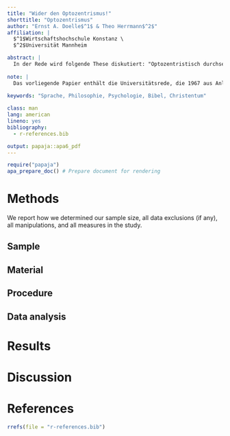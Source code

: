 ```yaml
---
title: "Wider den Optozentrismus!"
shorttitle: "Optozentrismus"
author: "Ernst A. Doelle$^1$ & Theo Herrmann$^2$"
affiliation: |
  $^1$Wirtschaftshochschule Konstanz \
  $^2$Universität Mannheim

abstract: |
  In der Rede wird folgende These diskutiert: "Optozentristisch durchseucht sind Philosophie und die Wissenschaft. Sprache verrät sie ebenso, wie sich ihre Tochter, die Psychologie, durch ihre Sprache verrät. Wir alle sprechen gänzlich unreflektiert von Einsicht, von Introspektion, von Betrachtungsweisen, von Nachbildern, von Beschaulichkeit, von Imagination." Die Konstruktion unseres Weltbildes durch das Wort "enthält in abschreckend modriger und fossilisierter Weise den uralten mediterranen Optozentrismus. Er herrscht über uns wie ein uralter böser Dämon." Der Verfasser zeigt, daß diese Weltsicht nicht erst mit der jüdisch-christlichen Bibel, sondern schon mit den alten Griechen anfing.
  
note: |
  Das vorliegende Papier enthält die Universitätsrede, die 1967 aus Anlaß der Zueignung des Ehrenskriptoriums der August-Ernst-Hochschule zu Hildesheim gehalten worden ist. Dieses Vortragsmanuskript von Ernst August Dölle war bislang verschwunden.
  
keywords: "Sprache, Philosophie, Psychologie, Bibel, Christentum"

class: man
lang: american
lineno: yes
bibliography:
  - r-references.bib

output: papaja::apa6_pdf
---
```


```r
require("papaja")
apa_prepare_doc() # Prepare document for rendering
```


# Methods
We report how we determined our sample size, all data exclusions (if any), all manipulations, and all measures in the study. <!-- 21-word solution (Simmons, Nelson & Simonsohn, 2012; retrieved from http://ssrn.com/abstract=2160588) -->

## Sample

## Material

## Procedure

## Data analysis

# Results

# Discussion

# References
```r
rrefs(file = "r-references.bib")
```
